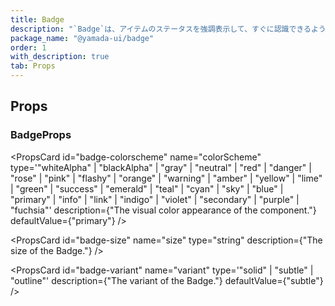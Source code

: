 ```yaml
---
title: Badge
description: "`Badge`は、アイテムのステータスを強調表示して、すぐに認識できるようにするコンポーネントです。"
package_name: "@yamada-ui/badge"
order: 1
with_description: true
tab: Props
---
```


## Props

### BadgeProps

<PropsCard
  id="badge-colorscheme"
  name="colorScheme"
  type='"whiteAlpha" | "blackAlpha" | "gray" | "neutral" | "red" | "danger" | "rose" | "pink" | "flashy" | "orange" | "warning" | "amber" | "yellow" | "lime" | "green" | "success" | "emerald" | "teal" | "cyan" | "sky" | "blue" | "primary" | "info" | "link" | "indigo" | "violet" | "secondary" | "purple" | "fuchsia"'
  description={"The visual color appearance of the component."}
  defaultValue={"primary"}
/>

<PropsCard
  id="badge-size"
  name="size"
  type="string"
  description={"The size of the Badge."}
/>

<PropsCard
  id="badge-variant"
  name="variant"
  type='"solid" | "subtle" | "outline"'
  description={"The variant of the Badge."}
  defaultValue={"subtle"}
/>
